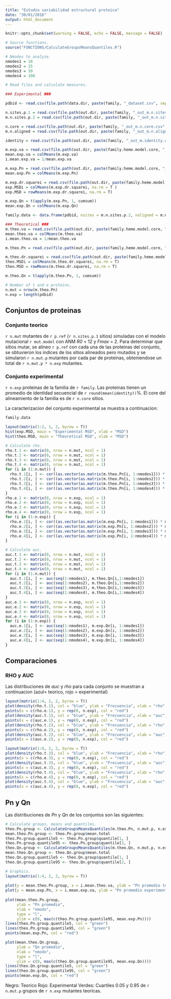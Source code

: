 ```yaml
---
title: "Estudio variabilidad estructural proteica"
date: "30/01/2016"
output: html_document
---
```

```r
knitr::opts_chunk$set(warning = FALSE, echo = FALSE, message = FALSE)
```

```r

# Source functions.
source("FUNCTIONS/CalculateGroupsMeansQuantiles.R")

# Nmodes to analyze.
nmodes1 = 10 
nmodes2 = 25
nmodes3 = 50
nmodes4 = 100

# Read files and calculate measures.

### Experimental ###

pdbid <- read.csv(file.path(data.dir, paste(family, "_dataset.csv", sep = "")))$pdbid

n.sites.p.1 = read.csv(file.path(out.dir, paste(family, "_out_m.n.sites.p.1.csv", sep = "")))$V1[1]
m.n.sites.p.2 = read.csv(file.path(out.dir, paste(family, "_out_m.n.sites.p.2.csv", sep = "")))$V1

n.core = read.csv(file.path(out.dir, paste(family, "_out_m.n.core.csv", sep = "")))$V1[1]
m.n.aligned = read.csv(file.path(out.dir, paste(family, "_out_m.n.aligned.csv", sep = "")))$V1

identity = read.csv(file.path(out.dir, paste(family, "_out_m.identity.csv", sep = "")))$V1

m.exp.va = read.csv(file.path(out.dir, paste(family.heme.model.core, "_out_m.exp.va.csv", sep = "")))[, 1:nmodes4]
mean.exp.va = colMeans(m.exp.va)
i.mean.exp.va = 1/mean.exp.va

m.exp.Pn = read.csv(file.path(out.dir, paste(family.heme.model.core, "_out_m.exp.Pn.csv", sep = "")))[, 1:nmodes4]
mean.exp.Pn = colMeans(m.exp.Pn)

m.exp.dr.squarei = read.csv(file.path(out.dir, paste(family.heme.model.core, "_out_m.exp.dr.squarei.csv", sep = "")))
exp.MSDi = colMeans(m.exp.dr.squarei, na.rm = T )
exp.MSD = rowMeans(m.exp.dr.squarei, na.rm = T)

m.exp.Qn = t(apply(m.exp.Pn, 1, cumsum))
mean.exp.Qn = colMeans(m.exp.Qn)

family.data <- data.frame(pdbid, nsites = m.n.sites.p.2, naligned = m.n.aligned, identity, MSD = exp.MSD)

### Theoretical ###
m.theo.va = read.csv(file.path(out.dir, paste(family.heme.model.core, "_out_m.theo.va.csv", sep = "")))[, 1:nmodes4]
mean.theo.va = colMeans(m.theo.va)
i.mean.theo.va = 1/mean.theo.va

m.theo.Pn = read.csv(file.path(out.dir, paste(family.heme.model.core, "_out_m.theo.Pn.csv", sep = "")))[, 1:nmodes4]

m.theo.dr.squarei = read.csv(file.path(out.dir, paste(family.heme.model.core, "_out_m.theo.dr.squarei.csv", sep = "")))
theo.MSDi = colMeans(m.theo.dr.squarei, na.rm = T)
theo.MSD = rowMeans(m.theo.dr.squarei, na.rm = T)

m.theo.Qn = t(apply(m.theo.Pn, 1, cumsum))

# Number of t and e proteins.
n.mut = nrow(m.theo.Pn)
n.exp = length(pdbid)

```

## Conjuntos de proteinas

### Conjunto teorico
`r n.mut` mutantes de `r p.ref` (`r n.sites.p.1` sitios) simuladas con el modelo mutacional `r mut.model` con ANM *R0* = 12 y *Fmax* = 2. Para determinar que sitios mutar, se alineo `r p.ref` con cada una de las proteinas del conjunto, se obtuvieron los indices de los sitios alineados pero mutados y se simularon `r n.mut.p` mutantes por cada par de proteinas, obteniendose un total de `r n.mut.p * n.exp` mutantes.

### Conjunto experimental 
`r n.exp` proteinas de la familia de `r family`. Las proteinas tienen un promedio de identidad secuencial de `r round(mean(identity))`%. El core del alineamiento de la familia es de `r n.core` sitios.

La caracterizacion del conjunto experimental se muestra a continuacion:
```r
family.data

layout(matrix(1:2, 1, 2, byrow = T)) 
hist(exp.MSD, main = "Experimental MSD", xlab = "MSD")
hist(theo.MSD, main = "Theoretical MSD", xlab = "MSD")

```

```r
# Calculate rho.
rho.t.1 <- matrix(0, nrow = n.mut, ncol = 1)
rho.t.2 <- matrix(0, nrow = n.mut, ncol = 1)
rho.t.3 <- matrix(0, nrow = n.mut, ncol = 1)
rho.t.4 <- matrix(0, nrow = n.mut, ncol = 1)
for (i in (1:n.mut)) {
  rho.t.1[i, ] <- cor((as.vector(as.matrix(m.theo.Pn[i, 1:nmodes1])) * mean.theo.va[1:nmodes1]), i.mean.theo.va[1:nmodes1], method = "pearson")	
  rho.t.2[i, ] <- cor((as.vector(as.matrix(m.theo.Pn[i, 1:nmodes2])) * mean.theo.va[1:nmodes2]), i.mean.theo.va[1:nmodes2], method = "pearson")	
  rho.t.3[i, ] <- cor((as.vector(as.matrix(m.theo.Pn[i, 1:nmodes3])) * mean.theo.va[1:nmodes3]), i.mean.theo.va[1:nmodes3], method = "pearson")	
  rho.t.4[i, ] <- cor((as.vector(as.matrix(m.theo.Pn[i, 1:nmodes4])) * mean.theo.va[1:nmodes4]), i.mean.theo.va[1:nmodes4], method = "pearson")	   
}
rho.e.1 <- matrix(0, nrow = n.exp, ncol = 1)
rho.e.2 <- matrix(0, nrow = n.exp, ncol = 1)
rho.e.3 <- matrix(0, nrow = n.exp, ncol = 1) 
rho.e.4 <- matrix(0, nrow = n.exp, ncol = 1) 
for (i in (1:n.exp)) {
  rho.e.1[i, ] <- cor((as.vector(as.matrix(m.exp.Pn[i, 1:nmodes1])) * mean.exp.va[1:nmodes1]), i.mean.exp.va[1:nmodes1], method = "pearson")
  rho.e.2[i, ] <- cor((as.vector(as.matrix(m.exp.Pn[i, 1:nmodes2])) * mean.exp.va[1:nmodes2]), i.mean.exp.va[1:nmodes2], method = "pearson")
  rho.e.3[i, ] <- cor((as.vector(as.matrix(m.exp.Pn[i, 1:nmodes3])) * mean.exp.va[1:nmodes3]), i.mean.exp.va[1:nmodes3], method = "pearson")
  rho.e.4[i, ] <- cor((as.vector(as.matrix(m.exp.Pn[i, 1:nmodes4])) * mean.exp.va[1:nmodes4]), i.mean.exp.va[1:nmodes4], method = "pearson")
}

# Calculate auc.
auc.t.1 <- matrix(0, nrow = n.mut, ncol = 1)
auc.t.2 <- matrix(0, nrow = n.mut, ncol = 1)
auc.t.3 <- matrix(0, nrow = n.mut, ncol = 1)
auc.t.4 <- matrix(0, nrow = n.mut, ncol = 1)
for (i in (1:n.mut)) {
  auc.t.1[i, ] <- auc(seq(1:nmodes1), m.theo.Qn[i,1:nmodes1])
  auc.t.2[i, ] <- auc(seq(1:nmodes2), m.theo.Qn[i,1:nmodes2])
  auc.t.3[i, ] <- auc(seq(1:nmodes3), m.theo.Qn[i,1:nmodes3])
  auc.t.4[i, ] <- auc(seq(1:nmodes4), m.theo.Qn[i,1:nmodes4])
}
auc.e.1 <- matrix(0, nrow = n.exp, ncol = 1)
auc.e.2 <- matrix(0, nrow = n.exp, ncol = 1)
auc.e.3 <- matrix(0, nrow = n.exp, ncol = 1)
auc.e.4 <- matrix(0, nrow = n.exp, ncol = 1)
for (i in (1:n.exp)) {
  auc.e.1[i, ] <- auc(seq(1:nmodes1), m.exp.Qn[i, 1:nmodes1])
  auc.e.2[i, ] <- auc(seq(1:nmodes2), m.exp.Qn[i, 1:nmodes2])
  auc.e.3[i, ] <- auc(seq(1:nmodes3), m.exp.Qn[i, 1:nmodes3])
  auc.e.4[i, ] <- auc(seq(1:nmodes4), m.exp.Qn[i, 1:nmodes4])
}
``` 

## Comparaciones

### RHO y AUC
Las distribuciones de *auc* y *rho* para cada conjunto se muestran a continuacion (azul= teorico, rojo = experimental)

```r
layout(matrix(1:4, 2, 2, byrow = T))
plot(density(rho.t.1), col = "blue", ylab = "Frecuencia", xlab = "rho", main = "Histograma rho 10 modos")
points(x = c(rho.e.1), y = rep(0, n.exp), col = "red")
plot(density(auc.t.1), col = "blue", ylab = "Frecuencia", xlab = "auc", main = "Histograma auc 10 modos")
points(x = c(auc.e.1), y = rep(0, n.exp), col = "red")
plot(density(rho.t.2), col = "blue", ylab = "Frecuencia", xlab = "rho", main = "Histograma rho 25 modos")
points(x = c(rho.e.2), y = rep(0, n.exp), col = "red")
plot(density(auc.t.2), col = "blue", ylab = "Frecuencia", xlab = "auc", main = "Histograma auc 25 modos")
points(x = c(auc.e.2), y = rep(0, n.exp), col = "red")
```

```r
layout(matrix(1:4, 2, 2, byrow = T))
plot(density(rho.t.3), col = "blue", ylab = "Frecuencia", xlab = "rho", main = "Histograma rho 50 modos")
points(x = c(rho.e.3), y = rep(0, n.exp), col = "red")
plot(density(auc.t.3), col = "blue", ylab = "Frecuencia", xlab = "auc", main = "Histograma auc 50 modos")
points(x = c(auc.e.3), y = rep(0, n.exp), col = "red")
plot(density(rho.t.4), col = "blue", ylab = "Frecuencia", xlab = "rho", main = "Histograma rho 100 modos")
points(x = c(rho.e.4), y = rep(0, n.exp), col = "red")
plot(density(auc.t.4), col = "blue", ylab = "Frecuencia", xlab = "auc", main = "Histograma auc 100 nmodos")
points(x = c(auc.e.4), y = rep(0, n.exp), col = "red")
```

## Pn y Qn
Las distribuciones de *Pn* y *Qn* de los conjuntos son las siguientes:
  
```r

# Calculate groups, means and quantiles.
theo.Pn.group <- CalculateGroupsMeansQuantiles(m.theo.Pn, n.mut.p, n.exp)
mean.theo.Pn.group <- theo.Pn.group$mean.total
theo.Pn.group.quantile5 <- theo.Pn.group$quantile[1, ]
theo.Pn.group.quantile95 <- theo.Pn.group$quantile[2, ] 
theo.Qn.group <- CalculateGroupsMeansQuantiles(m.theo.Qn, n.mut.p, n.exp)
mean.theo.Qn.group <- theo.Qn.group$mean.total
theo.Qn.group.quantile5 <- theo.Qn.group$quantile[1, ]
theo.Qn.group.quantile95 <- theo.Qn.group$quantile[2, ]

# Graphics.
layout(matrix(1:4, 2, 2, byrow = T)) 
       
plot(y = mean.theo.Pn.group, x = i.mean.theo.va, ylab = "Pn promedio teorico", xlab = "1/evalue") 
plot(y = mean.exp.Pn, x = i.mean.exp.va, ylab = "Pn promedio experimental", xlab = "1/evalue") 
  
plot(mean.theo.Pn.group, 
     ylab = "Pn promedio", 
     xlab = "nmodo", 
     type = "l", 
     ylim = c(0, max(c(theo.Pn.group.quantile95, mean.exp.Pn))))
lines(theo.Pn.group.quantile5, col = "green")
lines(theo.Pn.group.quantile95, col = "green")
points(mean.exp.Pn, col = "red")

plot(mean.theo.Qn.group, 
     ylab = "Qn promedio", 
     xlab = "nmodo", 
     type = "l", 
     ylim = c(0, max(c(theo.Qn.group.quantile95, mean.exp.Qn))))
lines(theo.Qn.group.quantile5, col = "green")
lines(theo.Qn.group.quantile95, col = "green")
points(mean.exp.Qn, col = "red")

```

Negro: Teorico
Rojo: Experimental
Verdes: Cuartiles 0.05 y 0.95 de `r n.mut.p` grupos de `r n.exp` mutantes teoricas.